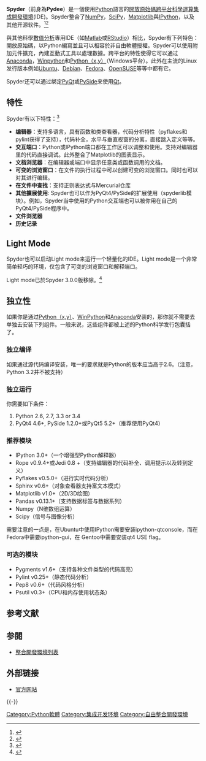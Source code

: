 {{NoteTA|G1=IT|G2=FL}}
{{Infobox software
| name = Spyder
| logo = [[File:Spyder_logo.svg|100px]]
| screenshot = [[File:Spyder-windows-screenshot.png|250px]]
| caption = Spyder在Windows上執行的螢幕截圖
| developer = Spyder開發團隊
| latest release version = 5.1.1
| latest release date = {{Start date and age|2021|08|04|df=yes}}
| latest preview version = 
| latest preview date    = {{Start date and age|2018|08|12|df=yes}}
| operating_system = [[Windows|Windows]], [[Linux|Linux]], [[Mac_OS|Mac OS]]
| programming_language = [[Python|Python]]
| platform =
| genre = [[集成开发环境|集成开发环境]]
| license = [[MIT許可證|MIT許可證]]
| website = {{URL|https://github.com/spyder-ide}}
}}

'''Spyder'''（前身為'''Pydee'''）是一個使用[[Python|Python]]語言的[[開放原始碼|開放原始碼]][[跨平台|跨平台]][[計算科學|科學運算]][[集成開發環境|集成開發環境]](IDE)。Spyder整合了[[NumPy|NumPy]]，[[SciPy|SciPy]]，[[Matplotlib|Matplotlib]]與[[IPython|IPython]]，以及其他开源软件。<ref name="byu">{{cite web|url=http://www.et.byu.edu/~nas52/blog/?p=24|title=Migrating from MATLAB to Python|3=Greener Engineering|deadurl=yes|archiveurl=https://web.archive.org/web/20120323145005/http://www.et.byu.edu/~nas52/blog/?p=24|archivedate=2012-03-23|accessdate=2014-04-16}}</ref><ref name="techworld">{{cite web|url=http://review.techworld.com/applications/3238833/spyder-review/|title=Spyder review - Techworld.com|access-date=2014-04-16|archive-url=https://web.archive.org/web/20131203014000/http://review.techworld.com/applications/3238833/spyder-review/|archive-date=2013-12-03|dead-url=yes}}</ref>

與其他科學[[數值分析|數值分析]]專用IDE（如[[Matlab|Matlab]]或[[RStudio|RStudio]]）相比，Spyder有下列特色：開放原始碼，以Python編寫並且可以相容於非自由軟體授權。Spyder可以使用附加元件擴充，內建互動式工具以處理數據。跨平台的特性使得它可以通过[[Anaconda_(Python发行版)|Anaconda]]，[[Winpython|Winpython]]和[[Python（x,y）|Python（x,y）]]（Windows平台）。此外在主流的Linux发行版本例如[[Ubuntu|Ubuntu]]、[[Debian|Debian]]、[[Fedora|Fedora]]、[[OpenSUSE|OpenSUSE]]等等中都有它。

Spyder还可以通过绑定[[PyQt|PyQt]]或[[PySide|PySide]]来使用[[Qt|Qt]]。

== 特性 ==
Spyder有以下特性：<ref name="特性介绍">{{Cite web |url=https://github.com/spyder-ide/spyder |title=特性介绍 |accessdate=2015-07-23 |archive-date=2015-08-04 |archive-url=https://web.archive.org/web/20150804005809/https://github.com/spyder-ide/spyder |dead-url=no }}</ref>
*'''编辑器'''：支持多语言，具有函数和类查看器，代码分析特性（pyflakes和pylint获得了支持），代码补全，水平与垂直视窗的分离，直接跳入定义等等。
*'''交互端口'''：Python或IPython端口都在工作区可以调整和使用。支持对编辑器里的代码直接调试。此外整合了Matplotlib的图表显示。
*'''文档浏览器'''：在编辑器或端口中显示任意类或函数调用的文档。
*'''可变的浏览窗口'''：在文件的执行过程中可以创建可变的浏览窗口。同时也可以对其进行编辑。
*'''在文件中查找'''：支持正则表达式与Mercurial仓库
*'''其他擴展使用''': Spyder也可以作为PyQt4/PySide的扩展使用（spyderlib模块）。例如，Spyder当中使用的Python交互端也可以被你用在自己的PyQt4/PySide程序中。
*'''文件浏览器'''
*'''历史记录'''

== Light Mode ==
Spyder也可以启动Light mode来运行一个轻量化的IDE。Light mode是一个非常简单轻巧的环境，仅包含了可变的浏览窗口和解释端口。

Light mode已於Spyder 3.0.0版移除。<ref name="lwmode">{{cite web|url=https://github.com/spyder-ide/spyder/issues/3486|title=No light mode anymore for Spyder 3.0.0?|accessdate=2018-03-20|archive-date=2019-02-18|archive-url=https://web.archive.org/web/20190218000635/https://github.com/spyder-ide/spyder/issues/3486|dead-url=no}}</ref>

==独立性==
如果你是通过[[Python（x,y）|Python（x,y）]]、[[WinPython|WinPython]]和[[Anaconda|Anaconda]]安装的，那你就不需要去单独去安装下列组件。一般来说，这些组件都被上述的Python科学发行包囊括了。

===独立编译===
如果通过源代码编译安装，唯一的要求就是Python的版本应当高于2.6。（注意，Python 3.2并不被支持）
===独立运行===
你需要如下条件：
# Python 2.6, 2.7, 3.3 or 3.4
# PyQt4 4.6+, PySide 1.2.0+或PyQt5 5.2+（推荐使用PyQt4）
===推荐模块===
*IPython 3.0+（一个增强型Python解释器）
*Rope v0.9.4+或Jedi 0.8 +（支持编辑器的代码补全、调用提示以及转到定义）
*Pyflakes v0.5.0+（进行实时代码分析）
*Sphinx v0.6+（对象查看器支持富文本模式）
*Matplotlib v1.0+（2D/3D绘图）
*Pandas v0.13.1+（支持数据标签与数据系列）
*Numpy（N维数组运算）
*Scipy（信号与图像分析）
需要注意的一点是，在Ubuntu中使用IPython需要安装ipython-qtconsole，而在Fedora中需要ipython-gui，在 Gentoo中需要安装qt4 USE flag。
===可选的模块===
*Pygments v1.6+（支持各种文件类型的代码高亮）
*Pylint v0.25+（静态代码分析）
*Pep8 v0.6+（代码风格分析）
*Psutil v0.3+（CPU和内存使用状态条）

== 参考文献 ==
{{reflist}}

== 参閱 ==
*[[整合開發環境列表|整合開發環境列表]]

== 外部链接 ==
*[https://github.com/spyder-ide/spyder 官方网站]{{Wayback|url=https://github.com/spyder-ide/spyder |date=20150804005809 }}
{{-}}
{{數值分析軟體|state=collapsed}}

[[Category:Python軟體|Category:Python軟體]]
[[Category:集成开发环境|Category:集成开发环境]]
[[Category:自由整合開發環境|Category:自由整合開發環境]]